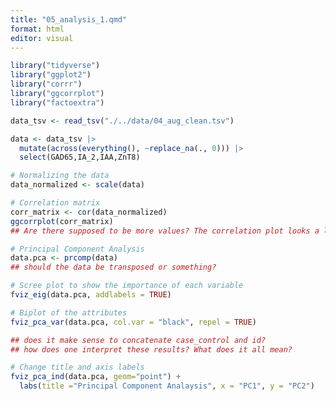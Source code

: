 ```yaml
---
title: "05_analysis_1.qmd"
format: html
editor: visual
---
```


```r
library("tidyverse")
library("ggplot2")
library("corrr")
library("ggcorrplot")
library("factoextra")
```

```r
data_tsv <- read_tsv("./../data/04_aug_clean.tsv") 

data <- data_tsv |>
  mutate(across(everything(), ~replace_na(., 0))) |>
  select(GAD65,IA_2,IAA,ZnT8) 

# Normalizing the data
data_normalized <- scale(data)

# Correlation matrix
corr_matrix <- cor(data_normalized)
ggcorrplot(corr_matrix)
## Are there supposed to be more values? The correlation plot looks a little weak. 

# Principal Component Analysis
data.pca <- prcomp(data)
## should the data be transposed or something?

# Scree plot to show the importance of each variable
fviz_eig(data.pca, addlabels = TRUE)

# Biplot of the attributes
fviz_pca_var(data.pca, col.var = "black", repel = TRUE)

## does it make sense to concatenate case_control and id?
## how does one interpret these results? What does it all mean?

# Change title and axis labels
fviz_pca_ind(data.pca, geom="point") +
  labs(title ="Principal Component Analaysis", x = "PC1", y = "PC2")
```
